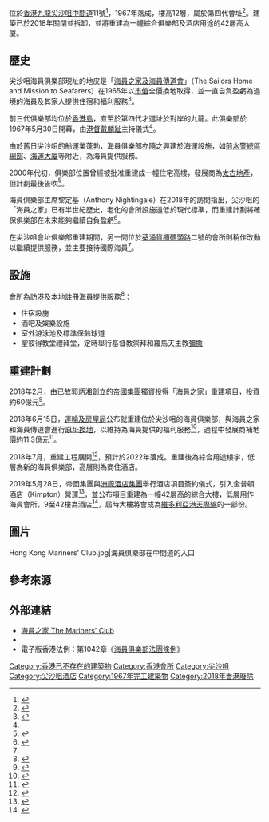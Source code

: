 {{Infobox building
| name                = 海員俱樂部
| native_name         = Mariners' Club, Tsim Sha Tsui
| native_name_lang    = en
| image               = Mariners'_Club.jpg
| image_size          = 250px
| map_type            = Hong Kong
| map_caption         = 
| map_size            = 
| map_dot_label       = 
| map_dot_mark        = 
| alternate_names     = 些喇堪
| status              = 重建中
| building_type       = 
| architectural_style = [[粗獷主義|粗獷主義]]
| address             = [[九龍|九龍]][[尖沙咀|尖沙咀]][[中間道|中間道]]11號
| location_city       = {{HK}}
| coordinates         = {{Coord|22.296072|N|114.173939|E|display=title,inline}}
| inauguration_date   = 1967年5月30日
| relocated_date      = 
| renovation_date     = 
| closing_date        = 
| demolition_date     = 2018年
| owner               = 海員之家及海員傳道會
| height              = 
| material            = [[清水混凝土|清水混凝土]]
| floor_count         = 12
| floor_area          = 
| grounds_area        = 
| architecture_firm   = {{le|利安顧問有限公司|Leigh & Orange}}
| main_contractor     = 公和建築有限公司
| website             = {{URL|https://www.themarinersclubhk.org/}}
| references          = 
| footnotes           = 
}}
{{engname|尖沙咀海員俱樂部|Mariners' Club, Tsim Sha Tsui}}位於[[香港|香港]][[九龍|九龍]][[尖沙咀|尖沙咀]][[中間道|中間道]]11號<ref>{{Cite web|title=中間道十一號|url=http://www.christianweekly.net/2019/ta2037444.htm|accessdate=2020-09-05|author=區伯平|date=2019-01-20|format=|publisher=基督教週報|language=|archive-date=2020-01-30|archive-url=https://web.archive.org/web/20200130062558/http://christianweekly.net/2019/ta2037444.htm|dead-url=no}}</ref>，1967年落成，樓高12層，屬於第四代會址<ref name=":0">{{Cite web|title=香港海員之家興衰史|url=https://www.master-insight.com/香港海員之家興衰史/|accessdate=2020-09-05|author=陸元華|date=2018-03-08|format=|publisher=灼見名家|language=|archive-date=2020-06-04|archive-url=https://web.archive.org/web/20200604040343/https://www.master-insight.com/%e9%a6%99%e6%b8%af%e6%b5%b7%e5%93%a1%e4%b9%8b%e5%ae%b6%e8%88%88%e8%a1%b0%e5%8f%b2/|dead-url=no}}</ref>。建築已於2018年關閉並拆卸，並將重建為一幢綜合俱樂部及酒店用途的42層高大廈。

== 歷史 ==
尖沙咀海員俱樂部現址的地皮是「[[海員之家及海員傳道會|海員之家及海員傳道會]]」（The Sailors Home and Mission to Seafarers）在1965年以[[市值|市值]]全價換地取得，並一直自負盈虧為過境的海員及其家人提供住宿和福利服務<ref>{{Cite web|title=尖沙咀海員俱樂部　獲政府准原址換地重建　高層建酒店|url=https://www.hk01.com/社會新聞/199624/尖沙咀海員俱樂部-獲政府准原址換地重建-高層建酒店|accessdate=2020-09-05|author=杜潔心|date=2018-06-15|format=|publisher=香港01|language=|archive-date=2020-11-21|archive-url=https://web.archive.org/web/20201121033251/https://www.hk01.com/%E7%A4%BE%E6%9C%83%E6%96%B0%E8%81%9E/199624/%E5%B0%96%E6%B2%99%E5%92%80%E6%B5%B7%E5%93%A1%E4%BF%B1%E6%A8%82%E9%83%A8-%E7%8D%B2%E6%94%BF%E5%BA%9C%E5%87%86%E5%8E%9F%E5%9D%80%E6%8F%9B%E5%9C%B0%E9%87%8D%E5%BB%BA-%E9%AB%98%E5%B1%A4%E5%BB%BA%E9%85%92%E5%BA%97|dead-url=no}}</ref>。

前三代俱樂部均位於[[香港島|香港島]]，直至於第四代才選址於對岸的九龍。此俱樂部於1967年5月30日開幕，由[[港督|港督]][[戴麟趾|戴麟趾]]主持儀式<ref name=":0" />。

由於舊日尖沙咀的船運業蓬勃，海員俱樂部亦隨之興建於海運設施，如[[1881|前水警總區總部]]、[[海運大廈|海運大廈]]等附近，為海員提供服務。

2000年代初，俱樂部位置曾經被批准重建成一幢住宅高樓，發展商為[[太古地產|太古地產]]，但計劃最後告吹<ref>{{Cite web|title=Hong Kong Mariners’ Club to undergo redevelopment, includes commercial hotel|url=https://www.scmp.com/news/hong-kong/education-community/article/2076198/hong-kong-mariners-club-undergo-redevelopment|accessdate=2020-09-06|author=Harminder Singh|date=2017-03-05|format=|publisher=South China Morning Post|language=en|archive-date=2019-10-25|archive-url=https://web.archive.org/web/20191025070955/https://www.scmp.com/news/hong-kong/education-community/article/2076198/hong-kong-mariners-club-undergo-redevelopment|dead-url=no}}</ref>。

海員俱樂部主席黎定基（Anthony Nightingale）在2018年的訪問指出，尖沙咀的「海員之家」已有半世紀歷史，老化的會所設施遠低於現代標準，而重建計劃將確保俱樂部在未來能夠繼續自負盈虧<ref>{{Cite web|title=設施老化不符現代標準 海員之家重建拓展優質服務|url=http://echo.hkskh.org/issue.aspx?lang=2&id=3372&nid=5470|accessdate=2020-09-06|author=教聲|date=2018-03-18|format=|publisher=香港聖公會|language=|archive-date=2018-03-25|archive-url=https://web.archive.org/web/20180325161507/http://echo.hkskh.org/issue.aspx?lang=2&id=3372&nid=5470|dead-url=no}}</ref>。

在尖沙咀會址俱樂部重建期間，另一間位於[[葵涌|葵涌]][[貨櫃碼頭路|貨櫃碼頭路]]二號的會所則稍作改動以繼續提供服務，並主要接待國際海員<ref name=":0" />。

== 設施 ==
會所為訪港及本地註冊海員提供服務<ref>{{Cite web|title=海員之家：簡介|url=https://www.themarinersclubhk.org/chinese-welcome-.html|accessdate=2020-09-05|author=海員俱樂部|date=|format=|publisher=海員之家及海員傳道會|language=|archive-date=2021-02-28|archive-url=https://web.archive.org/web/20210228132553/https://www.themarinersclubhk.org/chinese-welcome-.html|dead-url=no}}</ref>：

* 住宿設施
* 酒吧及娛樂設施
* 室外游泳池及標準保齡球道
* 聖彼得教堂禮拜堂，定時舉行基督教崇拜和羅馬天主教[[彌撒|彌撒]]

== 重建計劃 ==
2018年2月，由已故[[郭炳湘|郭炳湘]]創立的[[帝國集團|帝國集團]]獨資投得「海員之家」重建項目，投資約60億元<ref>{{Cite news|url=https://m.mingpao.com/fin/dailyp2.php?node=1518200662842&issue=20180210|title=郭炳湘60億重建「海員之家」 2022年落成 擬打造成尖沙嘴地標|author=甘潔瑩|date=2018-02-10|work=|publisher=明報|accessdate=2020-09-05|language=|format=}}</ref>。

2018年6月15日，[[運輸及房屋局|運輸及房屋局]]公布就重建位於尖沙咀的海員俱樂部，與海員之家和海員傳道會進行[[原址換地|原址換地]]，以維持為海員提供的福利服務<ref>{{Cite web|title=海員俱樂部原址換地進行重建|url=https://www.info.gov.hk/gia/general/201806/15/P2018061401068.htm|accessdate=2020-09-05|author=|date=2018-06-15|format=|publisher=政府新聞處|language=|archive-date=2019-09-01|archive-url=https://web.archive.org/web/20190901153640/https://www.info.gov.hk/gia/general/201806/15/P2018061401068.htm|dead-url=no}}</ref>，過程中發展商補地價約11.3億元<ref>{{Cite news|url=https://ps.hket.com/article/2096608|title=海員俱樂部原址換地 補價11.3億|author=|date=2018-06-18|work=地產站|publisher=經濟日報|accessdate=2020-09-05|language=|format=}}</ref>。

2018年7月，重建工程展開<ref>{{Cite web|title=關注尖沙咀中間道海員俱樂部重建的交通規劃|url=https://www.districtcouncils.gov.hk/ytm/doc/2016_2019/sc/committee_meetings_doc/TTHC/16712/YTM_TTHC_2019_35_TC.pdf|accessdate=2020-09-05|author=孔昭華|date=2019-04-16|format=PDF|publisher=油尖旺區議會交通運輸及房屋事務委員會|language=}}</ref>，預計於2022年落成。重建後為綜合用途樓宇，低層為新的海員俱樂部，高層則為商住酒店。

2019年5月28日，帝國集團與[[洲際酒店集團|洲際酒店集團]]舉行酒店項目簽約儀式，引入金普頓酒店（Kimpton）營運<ref>{{Cite news|url=https://www.mpfinance.com/fin/instantp2.php?node=1559021656694&issue=20190528|title=【重建工程】帝國海員之家酒店部分由金普頓營運|author=甘潔瑩|date=2019-05-28|work=|publisher=明報|accessdate=2020-09-06|language=|format=|archive-date=2019-06-11|archive-url=https://web.archive.org/web/20190611204735/https://www.mpfinance.com/fin/instantp2.php?node=1559021656694&issue=20190528|dead-url=no}}</ref>，並公布項目重建為一幢42層高的綜合大樓，低層用作海員會所，9至42樓為酒店<ref>{{Cite news|url=https://ps.hket.com/article/2362794|title=尖沙咀「海員之家」酒店提供500間客房 投資額達60億2023年落成|author=|date=2019-05-28|work=地產站|publisher=香港經濟日報|accessdate=2020-09-06|language=|format=}}</ref>，屆時大樓將會成為[[維多利亞港|維多利亞港]][[天際線|天際線]]的一部份。

== 圖片 ==
<gallery mode=packed heights=150px style="text-align:left">
Hong Kong Mariners' Club.jpg|海員俱樂部在中間道的入口
</gallery>

== 參考來源 ==
{{reflist|2}}

== 外部連結 ==
{{commonscat|Mariner's Club|尖沙咀海員俱樂部}}
*[https://www.themarinersclubhk.org/ 海員之家 The Mariners' Club] {{Wayback|url=https://www.themarinersclubhk.org/ |date=20190119035518 }}{{en}}
*{{facebook|themarinersclubhk}}
*電子版香港法例：第1042章《[https://www.elegislation.gov.hk/hk/cap1042!zh-Hant-HK 海員俱樂部法團條例]》{{zh-hant}}

[[Category:香港已不存在的建築物|Category:香港已不存在的建築物]]
[[Category:香港會所|Category:香港會所]]
[[Category:尖沙咀|Category:尖沙咀]]
[[Category:尖沙咀酒店|Category:尖沙咀酒店]]
[[Category:1967年完工建築物|Category:1967年完工建築物]]
[[Category:2018年香港廢除|Category:2018年香港廢除]]